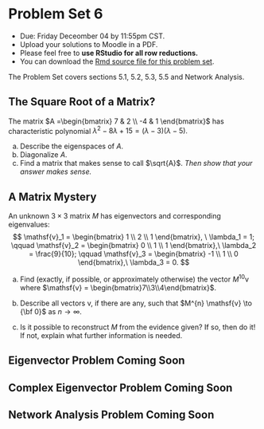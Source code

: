 
#  Problem Set 6

* Due: Friday Deceomber 04 by 11:55pm CST. 
* Upload your solutions to Moodle in a PDF. 
* Please feel free to **use RStudio for all row reductions.**
* You can download the [Rmd source file  for this problem set](https://github.com/mathbeveridge/math236_f20/blob/main/PS6-problem-set-6.Rmd).


The Problem Set covers sections 5.1, 5.2, 5.3, 5.5 and Network Analysis. 






## The Square Root of a Matrix?

The matrix $A  =\begin{bmatrix} 7 & 2 \\ -4 & 1 \end{bmatrix}$ has characteristic polynomial
$\lambda^2 - 8 \lambda + 15 = (\lambda -3)(\lambda - 5).$


a. Describe the eigenspaces of $A$.
a. Diagonalize $A$.
a. Find a matrix that makes sense to call $\sqrt{A}$. *Then show that your answer makes sense.* 

## A  Matrix Mystery

An unknown $3 \times 3$ matrix $M$ has eigenvectors and corresponding eigenvalues:
$$
\mathsf{v}_1 = \begin{bmatrix} 1 \\ 2 \\ 1 \end{bmatrix}, \  \lambda_1 = 1;
\qquad
\mathsf{v}_2 = \begin{bmatrix} 0 \\ 1 \\ 1 \end{bmatrix},\  \lambda_2 = \frac{9}{10};
\qquad
\mathsf{v}_3 = \begin{bmatrix} -1 \\ 1 \\ 0 \end{bmatrix},\  \lambda_3 = 0.
$$

a. Find (exactly, if possible, or approximately otherwise) the vector $M^{10} \mathsf{v}$ where $\mathsf{v} = \begin{bmatrix}7\\3\\4\end{bmatrix}$.

a.  Describe all vectors $\mathsf{v}$, if there are any, such that $M^{n} \mathsf{v}  \to {\bf 0}$ as $n \to \infty$.

a.  Is it possible to reconstruct $M$ from the evidence given? If so, then do it!  If not, explain what further information is needed.





## Eigenvector Problem Coming Soon



## Complex Eigenvector Problem Coming Soon


## Network Analysis Problem Coming Soon
